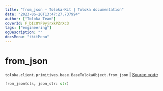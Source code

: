 ```yaml
---
title: "from_json — Toloka-Kit | Toloka documentation"
date: "2023-06-20T13:47:27.737994"
author: ["Toloka Team"]
coverId: F_bIcOYF9yjrxkPZrXc3
tags: ["engineering"]
ogDescription: ""
docsMenu: "tkitMenu"
---
```


# from_json

`toloka.client.primitives.base.BaseTolokaObject.from_json` | [Source code](https://github.com/Toloka/toloka-kit/blob/v1.2.0/src/client/primitives/base.py#L338)

```python
from_json(cls, json_str: str)
```